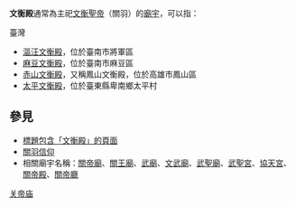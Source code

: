 '''文衡殿'''通常為主祀[[文衡聖帝|文衡聖帝]]（關羽）的[[廟宇|廟宇]]，可以指：

;臺灣
* [[漚汪文衡殿|漚汪文衡殿]]，位於臺南市將軍區
* [[麻豆文衡殿|麻豆文衡殿]]，位於臺南市麻豆區
* [[赤山文衡殿|赤山文衡殿]]，又稱鳳山文衡殿，位於高雄市鳳山區
* [[太平文衡殿|太平文衡殿]]，位於臺東縣卑南鄉太平村

== 參見 ==
* [[Special:Search/intitle:"文衡殿"|標題包含「文衡殿」的頁面]]
* [[關羽信仰|關羽信仰]]
* 相關廟宇名稱：[[關帝廟|關帝廟]]、[[關王廟|關王廟]]、[[武廟|武廟]]、[[文武廟|文武廟]]、[[武聖廟|武聖廟]]、[[武聖宮|武聖宮]]、[[協天宮|協天宮]]、[[關帝殿|關帝殿]]、[[關帝廳|關帝廳]]

{{Disambiguation|Cat=三字廟宇消歧義|Wenhengdian}}
{{DEFAULTSORT:Wenhengdian}}
[[Category:关帝庙|]]